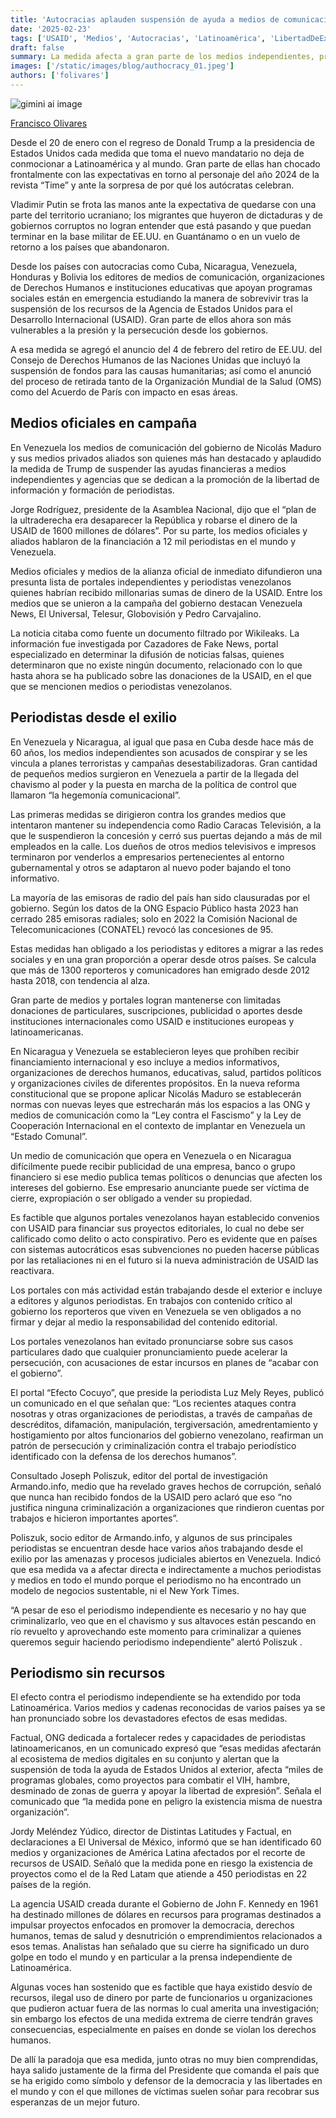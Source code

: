 ```yaml
---
title: 'Autocracias aplauden suspensión de ayuda a medios de comunicación con cierre de la USAID'
date: '2025-02-23'
tags: ['USAID', 'Medios', 'Autocracias', 'Latinoamérica', 'LibertadDeExpresión']
draft: false
summary: La medida afecta a gran parte de los medios independientes, programas de investigación y formación de periodistas en Latinoamérica. Un comunicado de la organización comunicacional Factual señala que el impacto es devastador.
images: ['/static/images/blog/authocracy_01.jpeg']
authors: ['folivares']
---
```


![gimini ai image](/static/images/blog/authocracy_01.jpeg)

[Francisco Olivares](https://twitter.com/folivares10)

Desde el 20 de enero con el regreso de Donald Trump a la presidencia de Estados Unidos cada medida que toma el nuevo mandatario no deja de conmocionar a Latinoamérica y al mundo. Gran parte de ellas han chocado frontalmente con las expectativas en torno al personaje del año 2024 de la revista “Time” y ante la sorpresa de por qué los autócratas celebran.

Vladimir Putin se frota las manos ante la expectativa de quedarse con una parte del territorio ucraniano; los migrantes que huyeron de dictaduras y de gobiernos corruptos no logran entender que está pasando y que puedan terminar en la base militar de EE.UU. en Guantánamo o en un vuelo de retorno a los países que abandonaron.

Desde los países con autocracias como Cuba, Nicaragua, Venezuela, Honduras y Bolivia los editores de medios de comunicación, organizaciones de Derechos Humanos e instituciones educativas que apoyan programas sociales están en emergencia estudiando la manera de sobrevivir tras la suspensión de los recursos de la Agencia de Estados Unidos para el Desarrollo Internacional (USAID). Gran parte de ellos ahora son más vulnerables a la presión y la persecución desde los gobiernos.

A esa medida se agregó el anuncio del 4 de febrero del retiro de EE.UU. del Consejo de Derechos Humanos de las Naciones Unidas que incluyó la suspensión de fondos para las causas humanitarias; así como el anunció del proceso de retirada tanto de la Organización Mundial de la Salud (OMS) como del Acuerdo de París con impacto en esas áreas.

## Medios oficiales en campaña

En Venezuela los medios de comunicación del gobierno de Nicolás Maduro y sus medios privados aliados son quienes más han destacado y aplaudido la medida de Trump de suspender las ayudas financieras a medios independientes y agencias que se dedican a la promoción de la libertad de información y formación de periodistas.

Jorge Rodríguez, presidente de la Asamblea Nacional, dijo que el “plan de la ultraderecha era desaparecer la República y robarse el dinero de la USAID de 1600 millones de dólares”. Por su parte, los medios oficiales y aliados hablaron de la financiación a 12 mil periodistas en el mundo y Venezuela.

Medios oficiales y medios de la alianza oficial de inmediato difundieron una presunta lista de portales independientes y periodistas venezolanos quienes habrían recibido millonarias sumas de dinero de la USAID. Entre los medios que se unieron a la campaña del gobierno destacan Venezuela News, El Universal, Telesur, Globovisión y Pedro Carvajalino.

La noticia citaba como fuente un documento filtrado por Wikileaks. La información fue investigada por Cazadores de Fake News, portal especializado en determinar la difusión de noticias falsas, quienes determinaron que no existe ningún documento, relacionado con lo que hasta ahora se ha publicado sobre las donaciones de la USAID, en el que que se mencionen medios o periodistas venezolanos.

## Periodistas desde el exilio

En Venezuela y Nicaragua, al igual que pasa en Cuba desde hace más de 60 años, los medios independientes son acusados de conspirar y se les vincula a planes terroristas y campañas desestabilizadoras. Gran cantidad de pequeños medios surgieron en Venezuela a partir de la llegada del chavismo al poder y la puesta en marcha de la política de control que llamaron “la hegemonía comunicacional”.

Las primeras medidas se dirigieron contra los grandes medios que intentaron mantener su independencia como Radio Caracas Televisión, a la que le suspendieron la concesión y cerró sus puertas dejando a más de mil empleados en la calle. Los dueños de otros medios televisivos e impresos terminaron por venderlos a empresarios pertenecientes al entorno gubernamental y otros se adaptaron al nuevo poder bajando el tono informativo.

La mayoría de las emisoras de radio del país han sido clausuradas por el gobierno. Según los datos de la ONG Espacio Público hasta 2023 han cerrado 285 emisoras radiales; solo en 2022 la Comisión Nacional de Telecomunicaciones (CONATEL) revocó las concesiones de 95.

Estas medidas han obligado a los periodistas y editores a migrar a las redes sociales y en una gran proporción a operar desde otros países. Se calcula que más de 1300 reporteros y comunicadores han emigrado desde 2012 hasta 2018, con tendencia al alza.

Gran parte de medios y portales logran mantenerse con limitadas donaciones de particulares, suscripciones, publicidad o aportes desde instituciones internacionales como USAID e instituciones europeas y latinoamericanas.

En Nicaragua y Venezuela se establecieron leyes que prohíben recibir financiamiento internacional y eso incluye a medios informativos, organizaciones de derechos humanos, educativas, salud, partidos políticos y organizaciones civiles de diferentes propósitos. En la nueva reforma constitucional que se propone aplicar Nicolás Maduro se establecerán normas con nuevas leyes que estrecharán más los espacios a las ONG y medios de comunicación como la “Ley contra el Fascismo” y la Ley de Cooperación Internacional en el contexto de implantar en Venezuela un “Estado Comunal”.

Un medio de comunicación que opera en Venezuela o en Nicaragua difícilmente puede recibir publicidad de una empresa, banco o grupo financiero si ese medio publica temas políticos o denuncias que afecten los intereses del gobierno. Ese empresario anunciante puede ser víctima de cierre, expropiación o ser obligado a vender su propiedad.

Es factible que algunos portales venezolanos hayan establecido convenios con USAID para financiar sus proyectos editoriales, lo cual no debe ser calificado como delito o acto conspirativo. Pero es evidente que en países con sistemas autocráticos esas subvenciones no pueden hacerse públicas por las retaliaciones ni en el futuro si la nueva administración de USAID las reactivara.

Los portales con más actividad están trabajando desde el exterior e incluye a editores y algunos periodistas. En trabajos con contenido crítico al gobierno los reporteros que viven en Venezuela se ven obligados a no firmar y dejar al medio la responsabilidad del contenido editorial.

Los portales venezolanos han evitado pronunciarse sobre sus casos particulares dado que cualquier pronunciamiento puede acelerar la persecución, con acusaciones de estar incursos en planes de “acabar con el gobierno”.

El portal “Efecto Cocuyo”, que preside la periodista Luz Mely Reyes, publicó un comunicado en el que señalan que: “Los recientes ataques contra nosotras y otras organizaciones de periodistas, a través de campañas de descréditos, difamación, manipulación, tergiversación, amedrentamiento y hostigamiento por altos funcionarios del gobierno venezolano, reafirman un patrón de persecución y criminalización contra el trabajo periodístico identificado con la defensa de los derechos humanos”.

Consultado Joseph Poliszuk, editor del portal de investigación Armando.info, medio que ha revelado graves hechos de corrupción, señaló que nunca han recibido fondos de la USAID pero aclaró que eso “no justifica ninguna criminalización a organizaciones que rindieron cuentas por trabajos e hicieron importantes aportes”.

Poliszuk, socio editor de Armando.info, y algunos de sus principales periodistas se encuentran desde hace varios años trabajando desde el exilio por las amenazas y procesos judiciales abiertos en Venezuela. Indicó que esa medida va a afectar directa e indirectamente a muchos periodistas y medios en todo el mundo porque el periodismo no ha encontrado un modelo de negocios sustentable, ni el New York Times.

“A pesar de eso el periodismo independiente es necesario y no hay que criminalizarlo, veo que en el chavismo y sus altavoces están pescando en río revuelto y aprovechando este momento para criminalizar a quienes queremos seguir haciendo periodismo independiente” alertó Poliszuk .

## Periodismo sin recursos

El efecto contra el periodismo independiente se ha extendido por toda Latinoamérica. Varios medios y cadenas reconocidas de varios países ya se han pronunciado sobre los devastadores efectos de esas medidas.

Factual, ONG dedicada a fortalecer redes y capacidades de periodistas latinoamericanos, en un comunicado expresó que “esas medidas afectarán al ecosistema de medios digitales en su conjunto y alertan que la suspensión de toda la ayuda de Estados Unidos al exterior, afecta “miles de programas globales, como proyectos para combatir el VIH, hambre, desminado de zonas de guerra y apoyar la libertad de expresión”. Señala el comunicado que “la medida pone en peligro la existencia misma de nuestra organización”.

Jordy Meléndez Yúdico, director de Distintas Latitudes y Factual, en declaraciones a El Universal de México, informó que se han identificado 60 medios y organizaciones de América Latina afectados por el recorte de recursos de USAID. Señaló que la medida pone en riesgo la existencia de proyectos como el de la Red Latam que atiende a 450 periodistas en 22 países de la región.

La agencia USAID creada durante el Gobierno de John F. Kennedy en 1961 ha destinado millones de dólares en recursos para programas destinados a impulsar proyectos enfocados en promover la democracia, derechos humanos, temas de salud y desnutrición o emprendimientos relacionados a esos temas. Analistas han señalado que su cierre ha significado un duro golpe en todo el mundo y en particular a la prensa independiente de Latinoamérica.

Algunas voces han sostenido que es factible que haya existido desvío de recursos, ilegal uso de dinero por parte de funcionarios u organizaciones que pudieron actuar fuera de las normas lo cual amerita una investigación; sin embargo los efectos de una medida extrema de cierre tendrán graves consecuencias, especialmente en países en donde se violan los derechos humanos.

De allí la paradoja que esa medida, junto otras no muy bien comprendidas, haya salido justamente de la firma del Presidente que comanda el país que se ha erigido como símbolo y defensor de la democracia y las libertades en el mundo y con el que millones de víctimas suelen soñar para recobrar sus esperanzas de un mejor futuro.